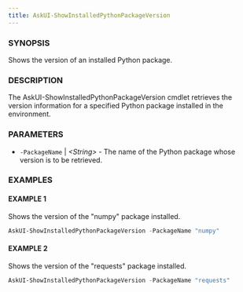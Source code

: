 ```yaml
---
title: AskUI-ShowInstalledPythonPackageVersion
---
```



### SYNOPSIS

Shows the version of an installed Python package.

### DESCRIPTION

The AskUI-ShowInstalledPythonPackageVersion cmdlet retrieves the version information for a specified Python package installed in the environment.

### PARAMETERS

- `-PackageName` | _&lt;String&gt;_ - The name of the Python package whose version is to be retrieved.

### EXAMPLES

#### EXAMPLE 1

Shows the version of the "numpy" package installed.

```powershell
AskUI-ShowInstalledPythonPackageVersion -PackageName "numpy"
```
 
#### EXAMPLE 2

Shows the version of the "requests" package installed.

```powershell
AskUI-ShowInstalledPythonPackageVersion -PackageName "requests"
```

